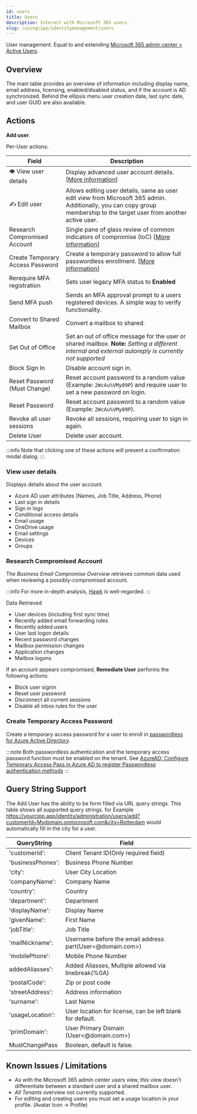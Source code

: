 ```yaml
---
id: users
title: Users
description: Interact with Microsoft 365 users.
slug: /usingcipp/identitymanagement/users
---
```


User management. Equal to and extending [Microsoft 365 admin center > Active Users](https://admin.microsoft.com/Adminportal/Home#/users).

## Overview

The main table provides an overview of information including display name, email address, licensing, enabled/disabled status, and if the account is AD synchronized. Behind the ellipsis menu user creation date, last sync date, and user GUID are also available.

## Actions

**Add user**.

Per-User actions:

|               Field               | Description                                                                                                                                                               |
| --------------------------------- | ------------------------------------------------------------------------------------------------------------------------------------------------------------------------- |
| 👁 View user details              | Display advanced user account details. [[More information](#view-user-details)]                                                                                           | 
| ✍️ Edit user                       | Allows editing user details, same as user edit view from Microsoft 365 admin. Additionally, you can copy group membership to the target user from another active user.    |
| Research Compromised Account      | Single pane of glass review of common indicators of compromise (IoC) [[More information](#research-compromised-account)]                                                  |
| Create Temporary Access Password  | Create a temporary password to allow full passwordless enrollment. [[More information](#create-temporary-access-password)]                                                |
| Rerequire MFA registration        | Sets user legacy MFA status to **Enabled**                                                                                                                                |
| Send MFA push                     | Sends an MFA approval prompt to a users registered devices. A simple way to verify functionality.                                                                         |
| Convert to Shared Mailbox         | Convert a mailbox to shared.                                                                                                                                              |
| Set Out of Office                 | Set an out of office message for the user or shared mailbox. **Note:** *Setting a different internal and external autoreply is currently not supported*                   |
| Block Sign In                     | Disable account sign in.                                                                                                                                                  |
| Reset Password (Must Change)      | Reset account password to a random value (Example: `2WcAu%VMy89P`) and require user to set a new password on login.                                                       |
| Reset Password                    | Reset account password to a random value (Example: `2WcAu%VMy89P`).                                                                                                       |
| Revoke all user sessions          | Revoke all sessions, requiring user to sign in again.                                                                                                                     |
| Delete User                       | Delete user account.                                                                                                                                                      |

:::info
Note that clicking one of these actions will present a confirmation modal dialog.
:::


### View user details

Displays details about the user account.

- Azure AD user attributes (Names, Job Title, Address, Phone)
- Last sign in details
- Sign in logs
- Conditional access details
- Email usage
- OneDrive usage
- Email settings
- Devices
- Groups

### Research Compromised Account

The *Business Email Compromise Overview* retrieves common data used when reviewing a possibly-compromised account.

:::info
For more in-depth analysis, [Hawk](https://cloudforensicator.com/) is well-regarded.
:::

Data Retrieved

- User devices (including first sync time)
- Recently added email forwarding rules
- Recently added users
- User last logon details
- Recent password changes
- Mailbox permission changes
- Application changes
- Mailbox logons

If an account appears compromised, **Remediate User** performs the following actions:

- Block user signin
- Reset user password
- Disconnect all current sessions
- Disable all inbox rules for the user

### Create Temporary Access Password

Create a temporary access password for a user to enroll in [passwordless for Azure Active Directory](https://docs.microsoft.com/en-us/azure/active-directory/authentication/concept-authentication-passwordless).

:::note
Both passwordless authentication and the temporary access password function must be enabled on the tenant. See [AzureAD: Configure Temporary Access Pass in Azure AD to register Passwordless authentication methods](https://docs.microsoft.com/en-us/azure/active-directory/authentication/howto-authentication-temporary-access-pass)
:::

## Query String Support

The Add User has the ability to be form filled via URL query strings. This table shows all supported query strings.  for Example https://yourcipp.app/identity/administration/users/add?customerId=Mydomain.onmicrosoft.com&city=Rotterdam would automatically fill in the city for a user.

| QueryString       | Field                                                     |
|-------------------|-----------------------------------------------------------|
| 'customerId':     | Client Tenant ID(Only required field)                     |
| 'businessPhones': | Business Phone Number                                     |
| 'city':           | User City Location                                        |
| 'companyName':    | Company Name                                              |
| 'country':        | Country                                                   |
| 'department':     | Department                                                |
| 'displayName':    | Display Name                                              |
| 'givenName':      | First Name                                                |
| 'jobTitle':       | Job Title                                                 |
| 'mailNickname':   | Username before the email address part(User<@domain.com>) |
| 'mobilePhone':    | Mobile Phone Number                                       |
| addedAliasses':   | Added Aliasses, Multiple allowed via linebreak(%0A)       |
| 'postalCode':     | Zip or post code                                          |
| 'streetAddress':  | Address information                                       |
| 'surname':        | Last Name                                                 |
| 'usageLocation':  | User location for license, can be left blank for default. |
| 'primDomain':     | User Primary Domain (User<@domain.com>)                   |
| MustChangePass    | Boolean, default is false.                                |

## Known Issues / Limitations

* As with the Microsoft 365 admin center users view, this view doesn't differentiate between a standard user and a shared mailbox user.
* *All Tenants* overview not currently supported.
* For editing and creating users you must set a usage location in your profile. (Avatar Icon -> Profile)

<OtherIssues />
